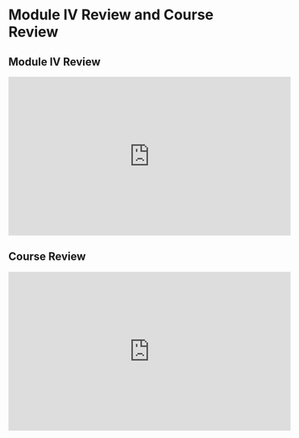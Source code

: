# Module IV Review and Course Review {#m4re}

## Module IV Review

<iframe width="560" height="315" src="https://www.youtube.com/embed/5ewDlYSPUh4" frameborder="0" allow="accelerometer; autoplay; clipboard-write; encrypted-media; gyroscope; picture-in-picture" allowfullscreen></iframe>

## Course Review

<iframe width="560" height="315" src="https://www.youtube.com/embed/F_8wlL7g5eY" frameborder="0" allow="accelerometer; autoplay; clipboard-write; encrypted-media; gyroscope; picture-in-picture" allowfullscreen></iframe>
